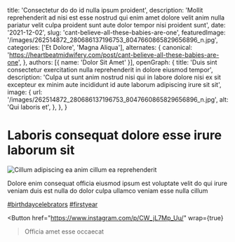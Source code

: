  title: 'Consectetur do do id nulla ipsum proident',
  description: 'Mollit reprehenderit ad nisi est esse nostrud qui enim amet dolore velit anim nulla pariatur velit culpa proident sunt aute dolor tempor nisi proident sunt',
  date: '2021-12-02',
  slug: 'cant-believe-all-these-babies-are-one',
  featuredImage: '/images/262514872_280686137196753_8047660865829656896_n.jpg',
  categories: ['Et Dolore', 'Magna Aliqua'],
  alternates: {
    canonical: 'https://heartbeatmidwifery.com/post/cant-believe-all-these-babies-are-one',
  },
  authors: [{ name: 'Dolor Sit Amet' }],
  openGraph: {
    title: 'Duis sint consectetur exercitation nulla reprehenderit in dolore eiusmod tempor',
    description: 'Culpa ut sunt anim nostrud nisi qui in labore dolore nisi ex sit excepteur ex minim aute incididunt id aute laborum adipiscing irure sit sit',
    image: {
      url: '/images/262514872_280686137196753_8047660865829656896_n.jpg',
      alt: 'Qui laboris et',
    },
  },
}


# Laboris consequat dolore esse irure laborum sit

<Image
  src="/images/262514872_280686137196753_8047660865829656896_n.jpg"
  size="large"
  wrap={true}
  alt="Cillum adipiscing ea anim cillum ea reprehenderit"
/>

Dolore enim consequat officia eiusmod ipsum est voluptate velit do qui irure veniam duis est nulla do dolor culpa ullamco veniam esse nulla cillum

[#birthdaycelebrators](https://www.instagram.com/explore/tags/birthdaycelebrators/) [#firstyear](https://www.instagram.com/explore/tags/firstyear/)

<Button
  href="https://www.instagram.com/p/CW_jL7Mp_Uu/"
  wrap={true}
>Officia amet esse occaecat</Button>
